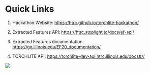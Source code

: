 # Quick Links {#sec-8}

1.  Hackathon Website: <https://htrc.github.io/torchlite-hackathon/>

2.  Extracted Features API: <https://htrc.stoplight.io/docs/ef-api/>

3. Extracted Features documentation: <https://go.illinois.edu/EF20_documentation/>

4. TORCHLITE API: <https://torchlite-dev-api.htrc.illinois.edu/docs#//>

![](images/footer.png){fig-align="center"}
